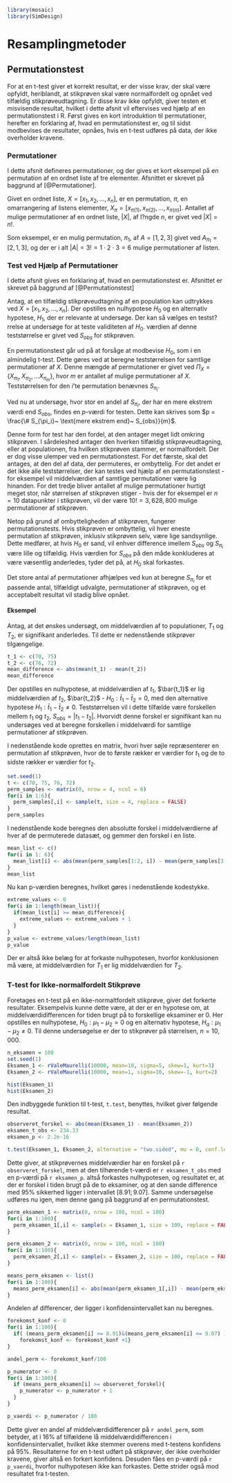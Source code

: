 ```r
library(mosaic)
library(SimDesign)
```
# Resamplingmetoder

## Permutationstest

For at en t-test giver et korrekt resultat, er der visse krav, der skal være opfyldt, heriblandt, at stikprøven skal være normalfordelt og opnået ved tilfældig stikprøveudtagning. Er disse krav ikke opfyldt, giver testen et misvisende resultat, hvilket i dette afsnit vil eftervises ved hjælp af en permutationstest i R. Først gives en kort introduktion til permutationer, herefter en forklaring af, hvad en permutationstest er, og til sidst modbevises de resultater, opnåes, hvis en t-test udføres på data, der ikke overholder kravene.

### Permutationer

I dette afsnit defineres permutationer, og der gives et kort eksempel på en permutation af en ordnet liste af tre elementer. Afsnittet er skrevet på baggrund af [@Permutationer].

Givet en ordnet liste, $X = [x_1, x_2, \ldots, x_n ]$, er en permutation, $\pi$, en omarrangering af listens elementer, $X_\pi = [x_{\pi(1)}, x_{\pi(2)}, \ldots, x_{\pi(n)}]$. Antallet af mulige permutationer af en ordnet liste, $|X|$, af l?ngde $n$, er givet ved $|X| = n!$.

Som eksempel, er en mulig permutation, $\pi_1$, af $A = [1, 2, 3]$ givet ved $A_{\pi_1} = [2, 1, 3]$, og der er i alt $|A| = 3! = 1 \cdot 2 \cdot 3 = 6$ mulige permutationer af listen. 

### Test ved Hjælp af Permutationer

I dette afsnit gives en forklaring af, hvad en permutationstest er. Afsnittet er skrevet på baggrund af [@Permutationstest]

Antag, at en tilfældig stikprøveudtagning af en population kan udtrykkes ved $X = [x_1, x_2, \ldots, x_n]$. Der opstilles en nulhypotese $H_0$ og en alternativ hypotese, $H_1$, der er relevante at undersøge. Der kan så vælges en testst?rrelse at undersøge for at teste validiteten af $H_0$. værdien af denne teststørrelse er givet ved $S_{obs}$ for stikprøven.

En permutationstest går ud på at forsåge at modbevise $H_0$, som i en almindelig t-test. Dette gøres ved at beregne teststørrelsen for samtlige permutationer af $X$. Denne mængde af permutationer er givet ved $\Pi_X = \{X_{\pi_1}, X_{\pi_2}, \ldots X_{\pi_m} \}$, hvor $m$ er antallet af mulige permutationer af $X$. Teststørrelsen for den $i$'te permutation benævnes $S_{\pi_i}$.

Ved nu at undersøge, hvor stor en andel af $S_{\pi_i}$, der har en mere ekstrem værdi end $S_{obs}$, findes en _p_-værdi for testen. Dette kan skrives som $p = \frac{\# S_{\pi_i}~ \text{mere ekstrem end}~ S_{obs}}{m}$.

Denne form for test har den fordel, at den antager meget lidt omkring stikprøven. I sårdeleshed antager den hverken tilfældig stikprøveudtagning, eller at populationen, fra hvilken stikprøven stammer, er normalfordelt. Der er dog visse ulemper ved en permutationstest. For det færste, skal det antages, at den del af data, der permuteres, er ombyttelig. For det andet er det ikke alle teststørrelser, der kan testes ved hjælp af en permutationstest - for eksempel vil middelværdien af samtlige permutationer være lig hinanden. For det tredje bliver antallet af mulige permutationer hurtigt meget stor, når størrelsen af stikprøven stiger - hvis der for eksempel er $n = 10$ datapunkter i stikprøven, vil der være $10! = 3,628,800$ mulige permutationer af stikprøven.

Netop på grund af ombytteligheden af stikprøven, fungerer permutationstests. Hvis stikprøven er ombyttelig, vil hver eneste permutation af stikprøven, inklusiv stikprøven selv, være lige sandsynlige. Dette medfører, at hvis $H_0$ er sand, vil enhver difference imellem $S_{obs}$ og $S_{\pi_i}$ være lille og tilfældig. Hvis værdien for $S_{obs}$ på den måde konkluderes at være væsentlig anderledes, tyder det på, at $H_0$ skal forkastes.

Det store antal af permutationer afhjælpes ved kun at beregne $S_{\pi_i}$ for et passende antal, tilfældigt udvalgte, permutationer af stikprøven, og et acceptabelt resultat vil stadig blive opnået.

#### Eksempel

Antag, at det ønskes undersøgt, om middelværdien af to populationer, $T_1$ og $T_2$, er signifikant anderledes. Til dette er nedenstående stikprøver tilgængelige.

```r
t_1 <- c(70, 75)
t_2 <- c(76, 72)
mean_difference <- abs(mean(t_1) - mean(t_2))
mean_difference
```

Der opstilles en nulhypotese, at middelværdien af $t_1$, $\bar{t_1}$ er lig middelværdien af $t_2$, $\bar{t_2}$ - $H_0: \bar t_1 - \bar t_2 = 0$, med den alternative hypotese $H_1: \bar t_1 - \bar t_2 \neq 0$. Teststørrelsen vil i dette tilfælde være forskellen mellem $t_1$ og $t_2$, $S_{obs} = |t_1 - t_2|$. Hvorvidt denne forskel er signifikant kan nu undersøges ved at beregne forskellen i middelværdi for samtlige permutationer af stikprøven.

I nedenstående kode oprettes en matrix, hvori hver søjle repræsenterer en permutation af stikprøven, hvor de to første rækker er værdier for $t_1$ og de to sidste rækker er værdier for $t_2$.
```r
set.seed(1)
t <- c(70, 75, 76, 72)
perm_samples <- matrix(0, nrow = 4, ncol = 6)
for(i in 1:6){
  perm_samples[,i] <- sample(t, size = 4, replace = FALSE)
}
perm_samples
```

I nedenstående kode beregnes den absolutte forskel i middelværdierne af hver af de permuterede datasæt, og gemmer den forskel i en liste.
```r
mean_list <- c()
for(i in 1: 6){
  mean_list[i] <- abs(mean(perm_samples[1:2, i]) - mean(perm_samples[3:4, i]))
}
mean_list
```

Nu kan p-værdien beregnes, hvilket gøres i nedenstående kodestykke.
```r
extreme_values <- 0
for(i in 1:length(mean_list)){
  if(mean_list[i] >= mean_difference){
    extreme_values <- extreme_values + 1
  }
}
p_value <- extreme_values/length(mean_list)
p_value
```

Der er altså ikke belæg for at forkaste nulhypotesen, hvorfor konklusionen må være, at middelværdien for $T_1$ er lig middelværdien for $T_2$.

### T-test for Ikke-normalfordelt Stikprøve

Foretages en t-test på en ikke-normaltfordelt stikprøve, giver det forkerte resultater. Eksempelvis kunne dette være, at der er en hypotese om, at middelværdidifferencen for tiden brugt på to forskellige eksaminer er $0$. Her opstilles en nulhypotese, $H_0 : \mu_1 - \mu_2 = 0$ og en alternativ hypotese, $H_a : \mu_1 - \mu_2 \neq 0$. Til denne undersøgelse er der to stikprøver på størrelsen, $n=10,000$.

```r
n_eksamen = 100
set.seed(1)
Eksamen_1 <- rValeMaurelli(10000, mean=10, sigma=5, skew=1, kurt=3)
Eksamen_2 <- rValeMaurelli(10000, mean=1, sigma=10, skew=-1, kurt=2)
```

```r
hist(Eksamen_1)
hist(Eksamen_2)
```

Den indbyggede funktion til t-test, `t.test`, benyttes, hvilket giver følgende resultat.
```r
observeret_forskel <- abs(mean(Eksamen_1) - mean(Eksamen_2))
eksamen_t_obs <- 234.33
eksamen_p <- 2.2e-16

t.test(Eksamen_1, Eksamen_2, alternative = "two.sided", mu = 0, conf.level = 0.95)
```

Dette giver, at stikprøvernes middelværdier har en forskel på ```r observeret_forskel```, men at den tilhørende t-værdi er ```r eksamen_t_obs``` med en p-værdi på ```r eksamen_p```. altså forkastes nulhypotesen, og resultatet er, at der er forskel i tiden brugt på de to eksaminer, og at den sande difference med $95\%$ sikkerhed ligger i intervallet $[8.91; 9.07]$. Samme undersøgelse udføres nu igen, men denne gang på baggrund af en permutationstest.

```r
perm_eksamen_1 <- matrix(0, nrow = 100, ncol = 100)
for(i in 1:100){
  perm_eksamen_1[,i] <- sample(x = Eksamen_1, size = 100, replace = FALSE, prob = NULL)
}

perm_eksamen_2 <- matrix(0, nrow = 100, ncol = 100)
for(i in 1:100){
  perm_eksamen_2[,i] <- sample(x = Eksamen_2, size = 100, replace = FALSE, prob = NULL)
}

means_perm_eksamen <- list()
for(i in 1:100){
  means_perm_eksamen[i] <- abs(mean(perm_eksamen_1[,i]) - mean(perm_eksamen_2[,i]))
}
```

Andelen af differencer, der ligger i konfidensintervallet kan nu beregnes.

```r

forekomst_konf <- 0
for(i in 1:100){
  if( (means_perm_eksamen[i] >= 8.91)&(means_perm_eksamen[i] <= 9.07) ){
    forekomst_konf <- forekomst_konf +1}
}

andel_perm <- forekomst_konf/100

p_numerator <- 0
for(i in 1:100){
  if (means_perm_eksamen[i] >= observeret_forskel){
    p_numerator <- p_numerator + 1
  }
}

p_vaerdi <- p_numerator / 100

```

Dette giver en andel af middelværdidifferencer på ```r andel_perm```, som betyder, at i $16\%$ af tilfældene lå middelværdidifferencen i konfidensintervallet, hvilket ikke stemmer overens med t-testens konfidens på $95\%$. Resultaterne for en t-test udført på stikprøver, der ikke overholder kravene, giver altså en forkert konfidens. Desuden fåes en p-værdi på ```r p_vaerdi```, hvorfor nulhypotesen ikke kan forkastes. Dette strider også mod resultatet fra t-testen. 








<!-- Fordelingen forekommer at være skæv, så det er ikke den bedste idè at foretage en t-test, men det forøges alligevel. -->

<!-- I R kan man foretage en t-test ved nedenstående kode. -->
<!-- ```{r} -->
<!-- set.seed(1) -->

<!-- forventet_forskel <- 0 # Forventet median -->
<!-- observeret_forskel <- abs(mean(Eksamen_1) - mean(Eksamen_2)) # Observeret median -->

<!-- eksamen1_sd <- sd(Eksamen_1) # Standardafvigelsen for eksamen 1 -->
<!-- eksamen2_sd <- sd(Eksamen_2) # Standardafvigelsen for eksamen 2 -->

<!-- eksamen_ese <- sqrt((eksamen1_sd^2/n_eksamen) + (eksamen2_sd^2/n_eksamen)) # Estimeret standardfejl -->

<!-- eksamen_t_obs <- abs((observeret_forskel - forventet_forskel)/eksamen_ese) # Observeret teststørrelse -->
<!-- eksamen_p = 2 * (1 - pdist("t", q = eksamen_t_obs, df = n_eksamen-1, plot = FALSE)) # P-værdi -->
<!-- eksamen_p -->
<!-- ``` -->





